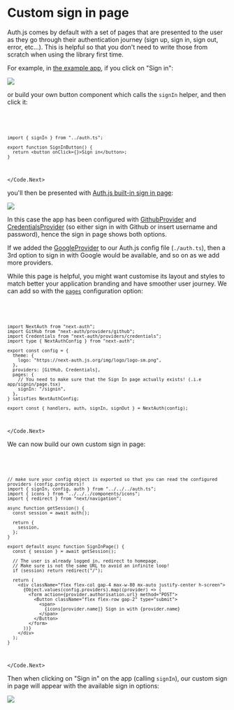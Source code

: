 
# Custom sign in page

Auth.js comes by default with a set of pages that are presented to the user as they go through their authentication journey (sign up, sign in, sign out, error, etc...). This is helpful so that you don't need to write those from scratch when using the library first time.

For example, in [the example app](https://github.com/nextauthjs/next-auth-example), if you click on "Sign in":

<img src="/img/tutorials/example-app.png" />

or build your own button component which calls the `signIn` helper, and then click it:

<Code>
<Code.Next>

```tsx filename="components/sign-in.tsx"
import { signIn } from "../auth.ts";

export function SignInButton() {
  return <button onClick={}>Sign in</button>;
}
```

</Code.Next>
</Code>

you'll then be presented with <u>Auth.js built-in sign in page</u>:

<img src="/img/tutorials/sign-in-page.png" />

In this case the app has been configured with [GithubProvider](/) and [CredentialsProvider](/) (so either sign in with Github or insert username and password), hence the sign in page shows both options.

If we added the [GoogleProvider](/) to our Auth.js config file (`./auth.ts`), then a 3rd option to sign in with Google would be available, and so on as we add more providers.

While this page is helpful, you might want customise its layout and styles to match better your application branding and have smoother user journey. We can add so with the [`pages`](/) configuration option:

<Code>
<Code.Next>

```tsx filename="./auth.ts"
import NextAuth from "next-auth";
import GitHub from "next-auth/providers/github";
import Credentials from "next-auth/providers/credentials";
import type { NextAuthConfig } from "next-auth";

export const config = {
  theme: {
    logo: "https://next-auth.js.org/img/logo/logo-sm.png",
  },
  providers: [GitHub, Credentials],
  pages: {
    // You need to make sure that the Sign In page actually exists! (.i.e app/signin/page.tsx)
    signIn: "/signin",
  },
} satisfies NextAuthConfig;

export const { handlers, auth, signIn, signOut } = NextAuth(config);
```

</Code.Next>
</Code>

We can now build our own custom sign in page:

<Code>
<Code.Next>

```tsx filename="app/signin/page.tsx"
// make sure your config object is exported so that you can read the configured providers (config.providers)!
import { signIn, config, auth } from "../../../auth.ts";
import { icons } from "../../../components/icons";
import { redirect } from "next/navigation";

async function getSession() {
  const session = await auth();

  return {
    session,
  };
}

export default async function SignInPage() {
  const { session } = await getSession();

  // The user is already logged in, redirect to homepage.
  // Make sure is not the same URL to avoid an infinite loop!
  if (session) return redirect("/");

  return (
    <div className="flex flex-col gap-4 max-w-80 mx-auto justify-center h-screen">
      {Object.values(config.providers).map((provider) => (
        <form action={provider.authorisation.url} method="POST">
          <Button className="flex flex-row gap-2" type="submit">
            <span>
              {icons[provider.name]} Sign in with {provider.name}
            </span>
          </Button>
        </form>
      ))}
    </div>
  );
}
```

</Code.Next>
</Code>

Then when clicking on "Sign in" on the app (calling `signIn`), our custom sign in page will appear with the available sign in options:

<img
  src="/img/tutorials/custom-sign-in-page.png"
  className="w-full max-w-3xl"
/>
